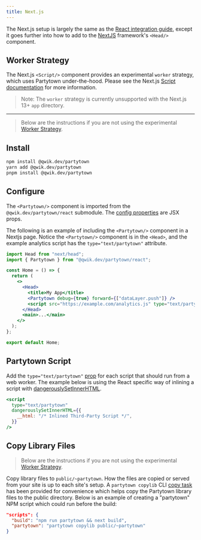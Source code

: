 ```yaml
---
title: Next.js
---
```


The Next.js setup is largely the same as the [React integration guide](/react), except it goes further into how to add to the [NextJS](https://nextjs.org/) framework's `<Head/>` component.

## Worker Strategy

The Next.js `<Script/>` component provides an experimental `worker` strategy, which uses Partytown under-the-hood. Please see the Next.js [Script documentation](https://nextjs.org/docs/api-reference/next/script#worker) for more information.

> Note: The `worker` strategy is currently unsupported with the Next.js 13+ `app` directory.

---

> Below are the instructions if you are not using the experimental [Worker Strategy](#worker-strategy).

## Install

```bash
npm install @qwik.dev/partytown
yarn add @qwik.dev/partytown
pnpm install @qwik.dev/partytown
```

## Configure

The `<Partytown/>` component is imported from the `@qwik.dev/partytown/react` submodule. The [config properties](/configuration) are JSX props.

The following is an example of including the `<Partytown/>` component in a Nextjs page. Notice the `<Partytown/>` component is in the `<Head>`, and the example analytics script has the `type="text/partytown"` attribute.

```jsx
import Head from "next/head";
import { Partytown } from "@qwik.dev/partytown/react";

const Home = () => {
  return (
    <>
      <Head>
        <title>My App</title>
        <Partytown debug={true} forward={["dataLayer.push"]} />
        <script src="https://example.com/analytics.js" type="text/partytown" />
      </Head>
      <main>...</main>
    </>
  );
};

export default Home;
```

## Partytown Script

Add the `type="text/partytown"` [prop](/partytown-scripts) for each script that should run from a web worker. The example below is using the React specific way of inlining a script with [dangerouslySetInnerHTML](https://reactjs.org/docs/dom-elements.html#dangerouslysetinnerhtml).

```jsx
<script
  type="text/partytown"
  dangerouslySetInnerHTML={{
    __html: "/* Inlined Third-Party Script */",
  }}
/>
```

## Copy Library Files

> Below are the instructions if you are not using the experimental [Worker Strategy](#worker-strategy).

Copy library files to `public/~partytown`. How the files are copied or served from your site is up to each site's setup. A `partytown copylib` CLI [copy task](/copy-library-files) has been provided for convenience which helps copy the Partytown library files to the public directory. Below is an example of creating a "partytown" NPM script which could run before the build:

```json
"scripts": {
  "build": "npm run partytown && next build",
  "partytown": "partytown copylib public/~partytown"
}
```
